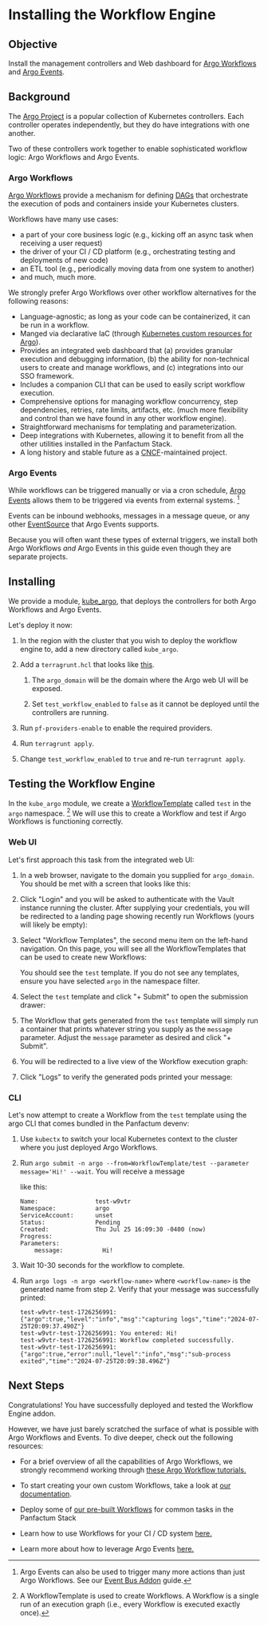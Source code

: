 

# Installing the Workflow Engine

## Objective

Install the management controllers and Web dashboard for [Argo Workflows](https://argoproj.github.io/workflows/)
and [Argo Events](https://argoproj.github.io/argo-events/).

## Background

The [Argo Project](https://argoproj.github.io/) is a popular collection of Kubernetes controllers.
Each controller operates independently, but they do have integrations with one another.

Two of these controllers work together to enable sophisticated workflow logic: Argo Workflows and Argo Events.

### Argo Workflows

[Argo Workflows](https://argoproj.github.io/workflows/) provide a mechanism for defining [DAGs](https://en.wikipedia.org/wiki/Directed_acyclic_graph) that
orchestrate the execution of pods and containers inside your Kubernetes clusters.

Workflows have many use cases:

* a part of your core business logic (e.g., kicking off an async task when receiving a user request)
* the driver of your CI / CD platform (e.g., orchestrating testing and deployments of new code)
* an ETL tool (e.g., periodically moving data from one system to another)
* and much, much more.

We strongly prefer Argo Workflows over other workflow alternatives for the following reasons:

* Language-agnostic; as long as your code can be containerized, it can be run in a workflow.
* Manged via declarative IaC (through [Kubernetes custom resources for Argo](https://argo-workflows.readthedocs.io/en/latest/fields/)).
* Provides an integrated web dashboard that (a) provides granular execution and debugging information, (b) the ability for
  non-technical users to create and manage workflows, and (c) integrations into our SSO framework.
* Includes a companion CLI that can be used to easily script workflow execution.
* Comprehensive options for managing workflow concurrency, step dependencies, retries, rate limits, artifacts, etc.
  (much more flexibility and control than we have found in any other workflow engine).
* Straightforward mechanisms for templating and parameterization.
* Deep integrations with Kubernetes, allowing it to benefit from all the other utilities installed in the Panfactum Stack.
* A long history and stable future as a [CNCF](https://www.cncf.io/projects/argo/)-maintained project.

### Argo Events

While workflows can be triggered manually or via a cron schedule, [Argo Events](https://argoproj.github.io/argo-events/)
allows them to be triggered via events from external systems. [^1]

[^1]: Argo Events can also be used to trigger many more actions than just Argo Workflows. See our
    [Event Bus Addon](/docs/edge/guides/addons/event-bus/installing) guide.

Events can be inbound webhooks, messages in a message queue, or any other [EventSource](https://argoproj.github.io/argo-events/concepts/event_source/)
that Argo Events supports.

Because you will often want these types of external triggers, we install both Argo Workflows *and* Argo Events
in this guide even though they are separate projects.

## Installing

We provide a module, [kube\_argo](/docs/edge/reference/infrastructure-modules/direct/kubernetes/kube_argo), that
deploys the controllers for both Argo Workflows and Argo Events.

Let's deploy it now:

1. In the region with the cluster that you wish to deploy the workflow engine to, add a new directory called `kube_argo`.

2. Add a `terragrunt.hcl` that looks like [this](https://github.com/Panfactum/stack/blob/__PANFACTUM_VERSION_EDGE__/packages/reference/environments/production/us-east-2/kube_argo/terragrunt.hcl).

   1. The `argo_domain` will be the domain where the Argo web UI will be exposed.

   2. Set `test_workflow_enabled` to `false` as it cannot be deployed until the controllers are running.

3. Run `pf-providers-enable` to enable the required providers.

4. Run `terragrunt apply`.

5. Change `test_workflow_enabled` to `true` and re-run `terragrunt apply`.

## Testing the Workflow Engine

In the `kube_argo` module, we create a [WorkflowTemplate](https://argo-workflows.readthedocs.io/en/latest/workflow-templates/)
called `test` in the `argo` namespace. [^2] We will use this to create a Workflow and test if Argo Workflows is functioning correctly.

[^2]: A WorkflowTemplate is used to create Workflows. A Workflow is a single run of an execution graph (i.e., every
    Workflow is executed exactly once).

### Web UI

Let's first approach this task from the integrated web UI:

1. In a web browser, navigate to the domain you supplied for `argo_domain`. You should be met with a screen
   that looks like this:

   <MarkdownImage src={DashboardImg} alt="Argo Workflow dashboard" />

2. Click "Login" and you will be asked to authenticate with the Vault instance running the cluster. After supplying your
   credentials, you will be redirected to a landing page showing recently run Workflows (yours will likely be empty):

   <MarkdownImage src={WorkflowsImg} alt="Recently executed Argo Workflows" />

3. Select "Workflow Templates", the second menu item on the left-hand navigation. On this page, you will see all
   the WorkflowTemplates that can be used to create new Workflows:

   <MarkdownImage src={WorkflowTemplatesImg} alt="Workflow templates" />

   You should see the `test` template.
   If you do not see any templates, ensure you have selected `argo` in the namespace filter.

4. Select the `test` template and click "+ Submit" to open the submission drawer:

   <MarkdownImage src={WorkflowTemplateSubmitImg} alt="Submitting the test WorkflowTemplate" />

5. The Workflow that gets generated from the `test` template
   will simply run a container that prints whatever string you supply as the
   `message` parameter. Adjust the `message` parameter as desired and click "+ Submit".

6. You will be redirected to a live view of the Workflow execution graph:

   <MarkdownImage src={WorkflowExecutionImg} alt="Workflow execution graph" />

7. Click "Logs" to verify the generated pods printed your message:

   <MarkdownImage src={WorkflowLogsImg} alt="Workflow logs" />

### CLI

Let's now attempt to create a Workflow from the `test` template using the argo CLI that comes bundled
in the Panfactum devenv:

1. Use `kubectx` to switch your local Kubernetes context to the cluster where you just deployed Argo Workflows.

2. Run `argo submit -n argo --from=WorkflowTemplate/test --parameter message='Hi!' --wait`. You will receive a message

   like this:

   ```shell-session
   Name:                test-w9vtr
   Namespace:           argo
   ServiceAccount:      unset
   Status:              Pending
   Created:             Thu Jul 25 16:09:30 -0400 (now)
   Progress:
   Parameters:
       message:           Hi!
   ```

3. Wait 10-30 seconds for the workflow to complete.

4. Run `argo logs -n argo <workflow-name>` where `<workflow-name>` is the generated name from step 2. Verify that
   your message was successfully printed:

   ```shell-session
   test-w9vtr-test-1726256991: {"argo":true,"level":"info","msg":"capturing logs","time":"2024-07-25T20:09:37.490Z"}
   test-w9vtr-test-1726256991: You entered: Hi!
   test-w9vtr-test-1726256991: Workflow completed successfully.
   test-w9vtr-test-1726256991: {"argo":true,"error":null,"level":"info","msg":"sub-process exited","time":"2024-07-25T20:09:38.496Z"}
   ```

## Next Steps

Congratulations! You have successfully deployed and tested the Workflow Engine addon.

However, we have just barely scratched the surface of what is possible with Argo Workflows and Events. To dive deeper,
check out the following resources:

* For a brief overview of all the capabilities of Argo Workflows, we strongly recommend
  working through [these Argo Workflow tutorials.](https://argo-workflows.readthedocs.io/en/latest/walk-through/)

* To start creating your own custom Workflows, take a look at [our documentation](/docs/edge/guides/addons/workflow-engine/creating-workflows).

* Deploy some of [our pre-built Workflows](/docs/edge/guides/addons/workflow-engine/prebuilt-workflows) for common tasks in the Panfactum Stack

* Learn how to use Workflows for your CI / CD system [here.](/docs/edge/guides/cicd/getting-started)

* Learn more about how to leverage Argo Events [here.](/docs/edge/guides/addons/event-bus/installing)

